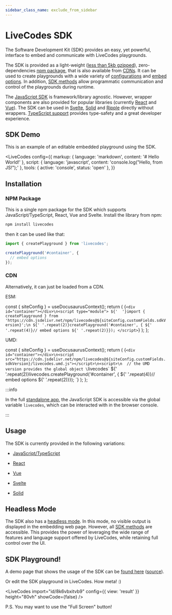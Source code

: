 ```yaml
---
sidebar_class_name: exclude_from_sidebar
---
```


# LiveCodes SDK


The Software Development Kit (SDK) provides an easy, yet powerful, interface to embed and communicate with LiveCodes playgrounds.

The SDK is provided as a light-weight ([less than 5kb gzipped](https://bundlephobia.com/package/livecodes)), zero-dependencies [npm package](#npm-package), that is also available from [CDNs](#cdn). It can be used to create playgrounds with a wide variety of [configurations](../configuration/configuration-object.mdx) and [embed options](js-ts.mdx#embed-options). In addition, [SDK methods](js-ts.mdx#sdk-methods) allow programmatic communication and control of the playgrounds during runtime.

The [JavaScript SDK](js-ts.mdx) is framework/library agnostic. However, wrapper components are also provided for popular libraries (currently [React](react.mdx) and [Vue](vue.mdx)). The SDK can be used in [Svelte](svelte.mdx), [Solid](solid.mdx) and [Ripple](ripple.mdx) directly without wrappers. [TypeScript support](js-ts.mdx#typescript-types) provides type-safety and a great developer experience.

## SDK Demo

This is an example of an editable embedded playground using the SDK.

<LiveCodes
  config={{
    markup: { language: 'markdown', content: '# Hello World!' },
    script: { language: 'javascript', content: 'console.log("Hello, from JS!");' },
    tools: { active: 'console', status: 'open' },
  }}
></LiveCodes>

## Installation

### NPM Package

This is a single npm package for the SDK which supports JavaScript/TypeScript, React, Vue and Svelte.
Install the library from npm:

```bash npm2yarn
npm install livecodes
```

then it can be used like that:

```js title="index.js"
import { createPlayground } from 'livecodes';

createPlayground('#container', {
  // embed options
});
```

### CDN

Alternatively, it can just be loaded from a CDN.

ESM:


  const { siteConfig } = useDocusaurusContext();
  return (
    <CodeBlock title="index.html" language="html">
      {`<div id="container"></div>\n<script type="module">
${'  '}import { createPlayground } from 'https://cdn.jsdelivr.net/npm/livecodes@${siteConfig.customFields.sdkVersion}';\n
${' '.repeat(2)}createPlayground('#container', {
${' '.repeat(4)}// embed options
${' '.repeat(2)}});
</script>`}
    </CodeBlock>
  );
};

<ESMCode />

UMD:

  const { siteConfig } = useDocusaurusContext();
  return (
    <CodeBlock title="index.html" language="html">
      {`<div id="container"></div>\n<script src="https://cdn.jsdelivr.net/npm/livecodes@${siteConfig.customFields.sdkVersion}/livecodes.umd.js"></script>\n<script>\n  // the UMD version provides the global object \`livecodes\`
${' '.repeat(2)}livecodes.createPlayground('#container', {
${' '.repeat(4)}// embed options
${' '.repeat(2)}});
</script>
`}
    </CodeBlock>
  );
};

<UMDCode />

:::info

In the full [standalone app](../getting-started.mdx#standalone-app), the JavaScript SDK is accessible via the global variable `livecodes`, which can be interacted with in the browser console.

:::

## Usage

The SDK is currently provided in the following variations:

- [JavaScript/TypeScript](./js-ts.mdx)

- [React](./react.mdx)

- [Vue](./vue.mdx)

- [Svelte](./svelte.mdx)

- [Solid](./solid.mdx)

## Headless Mode

The SDK also has a [headless mode](./headless.mdx). In this mode, no visible output is displayed in the embedding web page. However, all [SDK methods](../sdk/js-ts.mdx#sdk-methods) are accessible. This provides the power of leveraging the wide range of features and language support offered by LiveCodes, while retaining full control over the UI.

## SDK Playground!

A demo page that shows the usage of the SDK can be [found here](https://live-codes.github.io/livecodes-examples/sdk-demo.html) ([source](https://github.com/live-codes/livecodes-examples/blob/gh-pages/sdk-demo.html)).

Or edit the SDK playground in LiveCodes. How meta! :)

<LiveCodes import="id/8k6vbxitvb9" config={{ view: 'result' }} height="80vh" showCode={false} />

P.S. You may want to use the "Full Screen" button!
